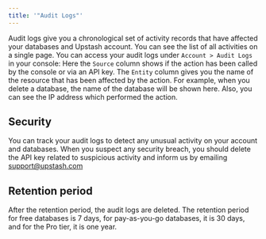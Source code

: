 ```yaml
---
title: '"Audit Logs"'
---
```

Audit logs give you a chronological set of activity records that have affected
your databases and Upstash account. You can see the list of all activities on a
single page. You can access your audit logs under `Account > Audit Logs` in your
console:
Here the `Source` column shows if the action has been called by the console or via
an API key. The `Entity` column gives you the name of the resource that has been
affected by the action. For example, when you delete a database, the name of the
database will be shown here. Also, you can see the IP address which performed the
action.
## Security
You can track your audit logs to detect any unusual activity on your account and
databases. When you suspect any security breach, you should delete the API key
related to suspicious activity and inform us by emailing
[support@upstash.com](mailto:support@upstash.com)
## Retention period
After the retention period, the audit logs are deleted. The retention period for free databases is 7 days, for pay-as-you-go databases, it is 30 days, and for the Pro tier, it is one year.